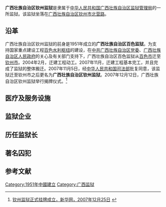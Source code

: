 {{Expand|time=2015-12-31T01:56:39+00:00}}
'''广西壮族自治区钦州监狱'''是隶属于[[中华人民共和国|中华人民共和国]][[广西壮族自治区监狱管理局|广西壮族自治区监狱管理局]]的一所监狱。该监狱坐落在[[广西壮族自治区|广西壮族自治区]][[钦州市|钦州市]][[北营路|北营路]]。

==沿革==
广西壮族自治区钦州监狱的前身是1951年成立的'''广西壮族自治区百色监狱'''。为支持国家重点建设工程[[百色水利枢纽|百色水利枢纽]]的建设，在[[中共广西壮族自治区党委|中共广西壮族自治区党委]]、[[广西壮族自治区人民政府|广西壮族自治区人民政府]]的关心及有关部门支持下，广西壮族自治区百色监狱从[[百色市|百色市]]迁至[[钦州市|钦州市]]。2004年2月，迁建工程动工。2007年11月，迁建工程基本完工，并且完成了监狱的整体搬迁。2007年11月5日，经[[中华人民共和国司法部|中华人民共和国司法部]]批复同意，该监狱迁至钦州市之后更名为'''广西壮族自治区钦州监狱'''。2007年12月12日，广西壮族自治区钦州监狱举行揭牌仪式。<ref>[http://www.gx.xinhuanet.com/dtzx/2007-12/25/content_12034517.htm 钦州监狱正式挂牌成立，新华网，2007年12月25日] {{webarchive|url=https://web.archive.org/web/20160304205818/http://www.gx.xinhuanet.com/dtzx/2007-12/25/content_12034517.htm |date=2016年3月4日 }}</ref>

==医疗及服务设施==

==监狱企业==

==历任监狱长==

==著名囚犯==

==参考文献==
{{reflist}}

[[Category:1951年中國建立|Category:1951年中國建立]]
[[Category:广西监狱|Category:广西监狱]]